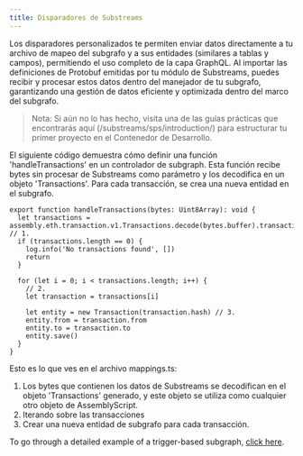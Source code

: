 ```yaml
---
title: Disparadores de Substreams
---
```


Los disparadores personalizados te permiten enviar datos directamente a tu archivo de mapeo del subgrafo y a sus entidades (similares a tablas y campos), permitiendo el uso completo de la capa GraphQL. Al importar las definiciones de Protobuf emitidas por tu módulo de Substreams, puedes recibir y procesar estos datos dentro del manejador de tu subgrafo, garantizando una gestión de datos eficiente y optimizada dentro del marco del subgrafo.

> Nota: Si aún no lo has hecho, visita una de las guías prácticas que encontrarás aquí (/substreams/sps/introduction/) para estructurar tu primer proyecto en el Contenedor de Desarrollo.

El siguiente código demuestra cómo definir una función 'handleTransactions' en un controlador de subgraph. Esta función recibe bytes sin procesar de Substreams como parámetro y los decodifica en un objeto 'Transactions'. Para cada transacción, se crea una nueva entidad en el subgrafo.

```tsx
export function handleTransactions(bytes: Uint8Array): void {
  let transactions = assembly.eth.transaction.v1.Transactions.decode(bytes.buffer).transactions // 1.
  if (transactions.length == 0) {
    log.info('No transactions found', [])
    return
  }

  for (let i = 0; i < transactions.length; i++) {
    // 2.
    let transaction = transactions[i]

    let entity = new Transaction(transaction.hash) // 3.
    entity.from = transaction.from
    entity.to = transaction.to
    entity.save()
  }
}
```

Esto es lo que ves en el archivo mappings.ts:

1. Los bytes que contienen los datos de Substreams se decodifican en el objeto 'Transactions' generado, y este objeto se utiliza como cualquier otro objeto de AssemblyScript.
2. Iterando sobre las transacciones
3. Crear una nueva entidad de subgrafo para cada transacción.

To go through a detailed example of a trigger-based subgraph, [click here](/substreams/sps/tutorial/).

